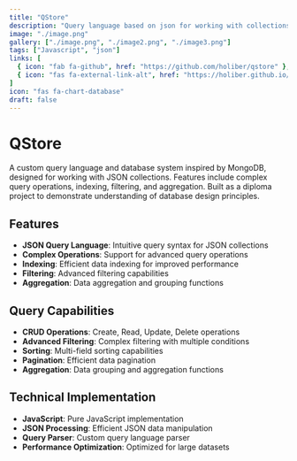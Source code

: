 ```yaml
---
title: "QStore"
description: "Query language based on json for working with collections. Diploma project inspired by MongoDB"
image: "./image.png"
gallery: ["./image.png", "./image2.png", "./image3.png"]
tags: ["Javascript", "json"]
links: [
  { icon: "fab fa-github", href: "https://github.com/holiber/qstore" },
  { icon: "fas fa-external-link-alt", href: "https://holiber.github.io/qstore/" }
]
icon: "fas fa-chart-database"
draft: false
---
```


# QStore

A custom query language and database system inspired by MongoDB, designed for working with JSON collections. Features include complex query operations, indexing, filtering, and aggregation. Built as a diploma project to demonstrate understanding of database design principles.

## Features

- **JSON Query Language**: Intuitive query syntax for JSON collections
- **Complex Operations**: Support for advanced query operations
- **Indexing**: Efficient data indexing for improved performance
- **Filtering**: Advanced filtering capabilities
- **Aggregation**: Data aggregation and grouping functions

## Query Capabilities

- **CRUD Operations**: Create, Read, Update, Delete operations
- **Advanced Filtering**: Complex filtering with multiple conditions
- **Sorting**: Multi-field sorting capabilities
- **Pagination**: Efficient data pagination
- **Aggregation**: Data grouping and aggregation functions

## Technical Implementation

- **JavaScript**: Pure JavaScript implementation
- **JSON Processing**: Efficient JSON data manipulation
- **Query Parser**: Custom query language parser
- **Performance Optimization**: Optimized for large datasets
